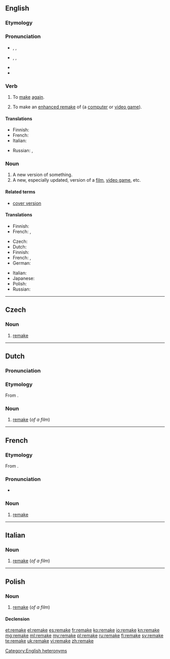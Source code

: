 {{also|Remake}}
==English==

===Etymology===
{{prefix|re|make}}

===Pronunciation===
* {{a|verb}} {{enPR|rēmāk'}}, {{IPA|/riːˈmeɪk/}}, {{X-SAMPA|/ri:"meIk/}}
* {{a|noun}} {{enPR|rē'māk}}, {{IPA|/ˈriːmeɪk/}}, {{X-SAMPA|/"ri:meIk/}}
* {{audio|En-us-remake.ogg|Audio (US)}}
* {{rhymes|eɪk}}

===Verb===
{{en-verb|remakes|remaking|remade}}

# {{context|transitive|lang=en}} To [[make]] [[again]].
# {{context|transitive|video games|lang=en}} To make an [[enhanced remake]] of (a [[computer game|computer]] or [[video game]]).

====Translations====
{{trans-top|to make again}}
* Finnish: {{tø|fi|[[tehdä]] [[uudelleen]]}}
* French: {{t+|fr|refaire}}
* Italian: {{t+|it|rifare}}
{{trans-mid}}
* Russian: {{t-|ru|делать заново|tr=délat’ zánovo|sc=Cyrl}}, {{qualifier|again and differently}} {{t+|ru|переделывать|tr=peredélyvat’|sc=Cyrl}}
{{trans-bottom}}

{{trans-top|to make an enhanced remake of)}}
{{trans-mid}}
{{trans-bottom}}

===Noun===
{{en-noun}}
{{wikipedia}}

# A new version of something.
# A new, especially updated, version of a [[film]], [[video game]], etc.<!--this is a distinct sense from the previous, with distinct translations-->

====Related terms====
* [[cover version]]

====Translations====
{{trans-top|new version of something}}
* Finnish: {{tø|fi|[[uusi]] [[versio]]}}
* French: {{t+|fr|copie|f}}, {{t+|fr|remake|m}}
{{trans-mid}}
{{trans-bottom}}

{{trans-top|new version of film}}
* Czech: {{t|cs|remake|m}}
* Dutch: {{t|nl|remake}}
* Finnish: {{tø|fi|[[uusi]] [[versio]]}}
* French: {{t+|fr|remake|m}}, {{t+|fr|reprise|f}}
* German: {{t|de|Remake|n}}
{{trans-mid}}
* Italian: {{t|it|remake|m}}
* Japanese: {{t-|ja|リメイク|tr=rimeiku|sc=Jpan}}
* Polish: {{t|pl|remake|m}}
* Russian: {{t-|ru|римейк|m|tr=rimɛ́jk|sc=Cyrl}}
{{trans-bottom}}

[[Category:English heteronyms]]

----

==Czech==

===Noun===
{{cs-noun|g=m}}

# [[#English|remake]] {{gloss|of a film}}

----

==Dutch==
===Pronunciation===
{{hyphenation|re|make}}
===Etymology===
From {{etyl|en|nl}} {{term|remake|lang=en}}.
===Noun===
{{nl-noun|m|remakes|remakeje}}

# [[#English|remake]] (''of a film'')

----

==French==

===Etymology===
From {{etyl|en|fr}} {{term|remake|lang=en}}.

===Pronunciation===
* {{IPA|/ʁimɛk/|lang=fr}}

===Noun===
{{fr-noun|m}}

# {{context|film|lang=fr}} [[#English|remake]]

----

==Italian==

===Noun===
{{head|it|noun|g=m}}

# [[#English|remake]] (''of a film'')

----

==Polish==

===Noun===
{{pl-noun|m}}

# [[#English|remake]] (''of a film'')

====Declension====
{{pl-decl-noun
|remake|remaki
|remak'u|remake'ów
|remak'owi|remake'om
|remake|remaki
|remakiem|remake'ami
|remake'u|remake'ach
|remake'u|remaki
}}

[[et:remake]]
[[el:remake]]
[[es:remake]]
[[fr:remake]]
[[ko:remake]]
[[io:remake]]
[[kn:remake]]
[[mg:remake]]
[[ml:remake]]
[[my:remake]]
[[pl:remake]]
[[ru:remake]]
[[fi:remake]]
[[sv:remake]]
[[te:remake]]
[[uk:remake]]
[[vi:remake]]
[[zh:remake]]